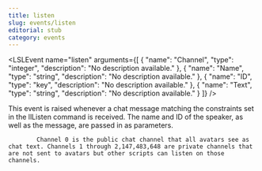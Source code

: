 ```yaml
---
title: listen
slug: events/listen
editorial: stub
category: events
---
```


<LSLEvent
	name="listen"
	arguments={[
	{
		"name": "Channel",
		"type": "integer",
		"description": "No description available."
	},
	{
		"name": "Name",
		"type": "string",
		"description": "No description available."
	},
	{
		"name": "ID",
		"type": "key",
		"description": "No description available."
	},
	{
		"name": "Text",
		"type": "string",
		"description": "No description available."
	}
]}
/>

This event is raised whenever a chat message matching the constraints set in the llListen command is received. The name and ID of the speaker, as well as the message, are passed in as parameters.

			Channel 0 is the public chat channel that all avatars see as chat text. Channels 1 through 2,147,483,648 are private channels that are not sent to avatars but other scripts can listen on those channels.
